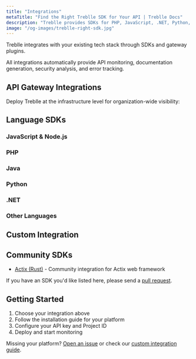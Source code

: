 ```yaml
---
title: "Integrations"
metaTitle: "Find the Right Treblle SDK for Your API | Treblle Docs"
description: "Treblle provides SDKs for PHP, JavaScript, .NET, Python, Ruby, and more. Integrate with your API, send data to your Treblle dashboard, and manage security effortlessly."
image: "/og-images/treblle-right-sdk.jpg"
---
```



Treblle integrates with your existing tech stack through SDKs and gateway plugins. 

All integrations automatically provide API monitoring, documentation generation, security analysis, and error tracking.

## API Gateway Integrations

Deploy Treblle at the infrastructure level for organization-wide visibility:

<CardGrid>
  <LinkCard
    title="AWS API Gateway"
    href="/integrations/gateways/aws/"
    description="Serverless Lambda function for automatic API discovery across multiple AWS regions."
  />
  <LinkCard
    title="Azure API Gateway"
    href="/integrations/gateways/azure/"
    description="Event Hub and Azure Functions integration for enterprise Azure API Management environments."
  />
  <LinkCard
    title="Kong"
    href="/integrations/gateways/kong/"
    description="Plugin for Kong Gateway with request filtering and custom field masking."
  />
  <LinkCard
    title="MuleSoft"
    href="/integrations/gateways/mulesoft/"
    description="Policy and auto-discovery app for enterprise MuleSoft environments."
  />
  <LinkCard
    title="Traefik"
    href="/integrations/gateways/traefik/"
    description="Middleware plugin for Traefik proxy with route filtering capabilities."
  />
  <LinkCard
    title="WSO2"
    href="/integrations/gateways/wso2/"
    description="Global Synapse Handler integration for WSO2 API Manager."
  />
  <LinkCard
    title="Apigee"
    href="/integrations/gateways/apigee/"
    description="Shared flow integration for Google Cloud Apigee API Management platform."
  />
</CardGrid>

## Language SDKs

### JavaScript & Node.js
<CardGrid>
  <LinkCard title="Node.js" href="/integrations/javascript/node/" description="Core Node.js middleware for any framework" />
  <LinkCard title="Express" href="/integrations/javascript/express/" description="Express.js middleware with request filtering" />
  <LinkCard title="Fastify" href="/integrations/javascript/fastify/" description="Fastify plugin with async processing" />
  <LinkCard title="NestJS" href="/integrations/javascript/nest/" description="NestJS interceptor with decorator support" />
  <LinkCard title="Koa" href="/integrations/javascript/koa/" description="Koa middleware for async request handling" />
  <LinkCard title="AdonisJS" href="/integrations/javascript/adonis/" description="AdonisJS middleware with configuration support" />
  <LinkCard title="SailsJS" href="/integrations/javascript/sails/" description="Sails.js hook with route monitoring" />
  <LinkCard title="Strapi" href="/integrations/javascript/strapi/" description="Strapi v4 plugin for content API monitoring" />
  <LinkCard title="Directus" href="/integrations/javascript/directus/" description="Directus extension hook for API monitoring" />
</CardGrid>

### PHP
<CardGrid>
  <LinkCard title="Laravel" href="/integrations/php/laravel/" description="Laravel middleware with Vapor and Octane support" />
  <LinkCard title="Symfony" href="/integrations/php/symfony/" description="Symfony bundle with service container integration" />
  <LinkCard title="Lumen" href="/integrations/php/lumen/" description="Lumen middleware for microservices" />
  <LinkCard title="Pure PHP" href="/integrations/php/no-framework/" description="Framework-agnostic PHP integration" />
</CardGrid>

### Java
<CardGrid>
  <LinkCard title="Spring Boot" href="/integrations/java/spring/" description="Spring Boot starter with annotation support" />
  <LinkCard title="AWS Lambda" href="/integrations/java/aws-lambda/" description="Lambda handler wrapper for serverless functions" />
  <LinkCard title="JavaX" href="/integrations/java/javax/" description="Servlet filter for JavaX applications" />
</CardGrid>

### Python
<CardGrid>
  <LinkCard title="Django" href="/integrations/python/django/" description="Django middleware with settings configuration" />
  <LinkCard title="Flask" href="/integrations/python/flask/" description="Flask decorator for route monitoring" />
</CardGrid>

### .NET
<CardGrid>
  <LinkCard title=".NET Core" href="/integrations/net/net-core/" description="ASP.NET Core middleware with attribute support" />
  <LinkCard title=".NET Framework" href="/integrations/net/net/" description="Traditional .NET filter attribute" />
</CardGrid>

### Other Languages
<CardGrid>
  <LinkCard title="Go" href="/integrations/go/core/" description="HTTP middleware built on net/http standard library" />
  <LinkCard title="Ruby on Rails" href="/integrations/ruby/rails/" description="Rails middleware with environment configuration" />
</CardGrid>

## Custom Integration

<LinkCard
  title="Build Your Own SDK"
  href="/integrations/custom/"
  description="SDK development guide with JSON schema and masking implementation details."
/>

## Community SDKs

- [Actix (Rust)](https://github.com/barrage/actix-treblle) - Community integration for Actix web framework

If you have an SDK you'd like listed here, please send a [pull request](https://github.com/Treblle/docs.treblle.com/blob/main/src/content/docs/integrations/index.mdx).

## Getting Started

1. Choose your integration above
2. Follow the installation guide for your platform
3. Configure your API key and Project ID
4. Deploy and start monitoring

Missing your platform? [Open an issue](https://github.com/Treblle/docs.treblle.com/issues) or check our [custom integration guide](/integrations/custom/).